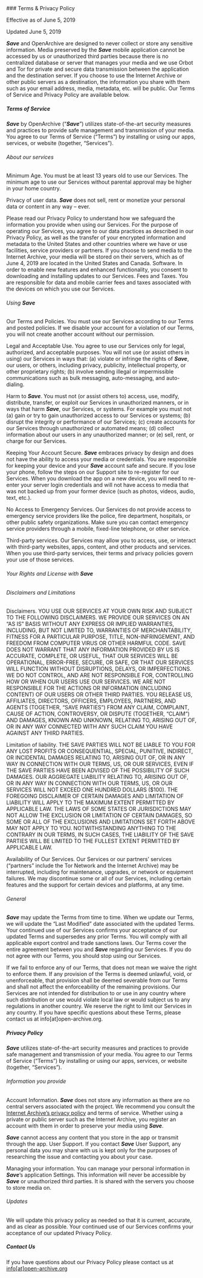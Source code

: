 
<ContentSection>
### Terms & Privacy Policy

Effective as of June 5, 2019

Updated June 5, 2019

**_Save_** and OpenArchive are designed to never collect or store any sensitive information. Media preserved by the **_Save_** mobile application cannot be accessed by us or unauthorized third parties because there is no centralized database or server that manages your media and we use Orbot and Tor for private and secure data transmission between the application and the destination server. If you choose to use the Internet Archive or other public servers as a destination, the information you share with them such as your email address, media, metadata, etc. will be public. Our Terms of Service and Privacy Policy are available below.

##### Terms of Service

**_Save_** by OpenArchive (“**_Save_**”) utilizes state-of-the-art security measures and practices to provide safe management and transmission of your media. You agree to our Terms of Service (“Terms”) by installing or using our apps, services, or website (together, “Services”).

###### About our services

Minimum Age. You must be at least 13 years old to use our Services. The minimum age to use our Services without parental approval may be higher in your home country.

Privacy of user data. **_Save_** does not sell, rent or monetize your personal data or content in any way – ever.

Please read our Privacy Policy to understand how we safeguard the information you provide when using our Services. For the purpose of operating our Services, you agree to our data practices as described in our Privacy Policy, as well as the transfer of your encrypted information and metadata to the United States and other countries where we have or use facilities, service providers or partners. If you choose to send media to the Internet Archive, your media will be stored on their servers, which as of June 4, 2019 are located in the United States and Canada.
Software. In order to enable new features and enhanced functionality, you consent to downloading and installing updates to our Services.
Fees and Taxes. You are responsible for data and mobile carrier fees and taxes associated with the devices on which you use our Services.

###### Using **_Save_**

Our Terms and Policies. You must use our Services according to our Terms and posted policies. If we disable your account for a violation of our Terms, you will not create another account without our permission.

Legal and Acceptable Use. You agree to use our Services only for legal, authorized, and acceptable purposes. You will not use (or assist others in using) our Services in ways that: (a) violate or infringe the rights of **_Save_**, our users, or others, including privacy, publicity, intellectual property, or other proprietary rights; (b) involve sending illegal or impermissible communications such as bulk messaging, auto-messaging, and auto-dialing.

Harm to **_Save_**. You must not (or assist others to) access, use, modify, distribute, transfer, or exploit our Services in unauthorized manners, or in ways that harm **_Save_**, our Services, or systems. For example you must not (a) gain or try to gain unauthorized access to our Services or systems; (b) disrupt the integrity or performance of our Services; (c) create accounts for our Services through unauthorized or automated means; (d) collect information about our users in any unauthorized manner; or (e) sell, rent, or charge for our Services.

Keeping Your Account Secure. **_Save_** embraces privacy by design and does not have the ability to access your media or credentials. You are responsible for keeping your device and your **_Save_** account safe and secure. If you lose your phone, follow the steps on our Support site to re-register for our Services. When you download the app on a new device, you will need to re-enter your server login credentials and will not have access to media that was not backed up from your former device (such as photos, videos, audio, text, etc.).

No Access to Emergency Services. Our Services do not provide access to emergency service providers like the police, fire department, hospitals, or other public safety organizations. Make sure you can contact emergency service providers through a mobile, fixed-line telephone, or other service.

Third-party services. Our Services may allow you to access, use, or interact with third-party websites, apps, content, and other products and services. When you use third-party services, their terms and privacy policies govern your use of those services.
  
###### Your Rights and License with **_Save_** 

###### Disclaimers and Limitations
Disclaimers. YOU USE OUR SERVICES AT YOUR OWN RISK AND SUBJECT TO THE FOLLOWING DISCLAIMERS. WE PROVIDE OUR SERVICES ON AN “AS IS” BASIS WITHOUT ANY EXPRESS OR IMPLIED WARRANTIES, INCLUDING, BUT NOT LIMITED TO, WARRANTIES OF MERCHANTABILITY, FITNESS FOR A PARTICULAR PURPOSE, TITLE, NON-INFRINGEMENT, AND FREEDOM FROM COMPUTER VIRUS OR OTHER HARMFUL CODE. SAVE DOES NOT WARRANT THAT ANY INFORMATION PROVIDED BY US IS ACCURATE, COMPLETE, OR USEFUL, THAT OUR SERVICES WILL BE OPERATIONAL, ERROR-FREE, SECURE, OR SAFE, OR THAT OUR SERVICES WILL FUNCTION WITHOUT DISRUPTIONS, DELAYS, OR IMPERFECTIONS. WE DO NOT CONTROL, AND ARE NOT RESPONSIBLE FOR, CONTROLLING HOW OR WHEN OUR USERS USE OUR SERVICES. WE ARE NOT RESPONSIBLE FOR THE ACTIONS OR INFORMATION (INCLUDING CONTENT) OF OUR USERS OR OTHER THIRD PARTIES. YOU RELEASE US, AFFILIATES, DIRECTORS, OFFICERS, EMPLOYEES, PARTNERS, AND AGENTS (TOGETHER, “SAVE PARTIES”) FROM ANY CLAIM, COMPLAINT, CAUSE OF ACTION, CONTROVERSY, OR DISPUTE (TOGETHER, “CLAIM”) AND DAMAGES, KNOWN AND UNKNOWN, RELATING TO, ARISING OUT OF, OR IN ANY WAY CONNECTED WITH ANY SUCH CLAIM YOU HAVE AGAINST ANY THIRD PARTIES.

Limitation of liability. THE SAVE PARTIES WILL NOT BE LIABLE TO YOU FOR ANY LOST PROFITS OR CONSEQUENTIAL, SPECIAL, PUNITIVE, INDIRECT, OR INCIDENTAL DAMAGES RELATING TO, ARISING OUT OF, OR IN ANY WAY IN CONNECTION WITH OUR TERMS, US, OR OUR SERVICES, EVEN IF THE SAVE PARTIES HAVE BEEN ADVISED OF THE POSSIBILITY OF SUCH DAMAGES. OUR AGGREGATE LIABILITY RELATING TO, ARISING OUT OF, OR IN ANY WAY IN CONNECTION WITH OUR TERMS, US, OR OUR SERVICES WILL NOT EXCEED ONE HUNDRED DOLLARS ($100). THE FOREGOING DISCLAIMER OF CERTAIN DAMAGES AND LIMITATION OF LIABILITY WILL APPLY TO THE MAXIMUM EXTENT PERMITTED BY APPLICABLE LAW. THE LAWS OF SOME STATES OR JURISDICTIONS MAY NOT ALLOW THE EXCLUSION OR LIMITATION OF CERTAIN DAMAGES, SO SOME OR ALL OF THE EXCLUSIONS AND LIMITATIONS SET FORTH ABOVE MAY NOT APPLY TO YOU. NOTWITHSTANDING ANYTHING TO THE CONTRARY IN OUR TERMS, IN SUCH CASES, THE LIABILITY OF THE SAVE PARTIES WILL BE LIMITED TO THE FULLEST EXTENT PERMITTED BY APPLICABLE LAW.

Availability of Our Services. Our Services or our partners’ services (“partners” include the Tor Network and the Internet Archive) may be interrupted, including for maintenance, upgrades, or network or equipment failures. We may discontinue some or all of our Services, including certain features and the support for certain devices and platforms, at any time.

###### General
  
**_Save_** may update the Terms from time to time. When we update our Terms, we will update the “Last Modified” date associated with the updated Terms. Your continued use of our Services confirms your acceptance of our updated Terms and supersedes any prior Terms. You will comply with all applicable export control and trade sanctions laws. Our Terms cover the entire agreement between you and **_Save_** regarding our Services. If you do not agree with our Terms, you should stop using our Services.
  
If we fail to enforce any of our Terms, that does not mean we waive the right to enforce them. If any provision of the Terms is deemed unlawful, void, or unenforceable, that provision shall be deemed severable from our Terms and shall not affect the enforceability of the remaining provisions. Our Services are not intended for distribution to or use in any country where such distribution or use would violate local law or would subject us to any regulations in another country. We reserve the right to limit our Services in any country. If you have specific questions about these Terms, please contact us at info[at]open-archive.org.

##### Privacy Policy
  
**_Save_** utilizes state-of-the-art security measures and practices to provide safe management and transmission of your media. You agree to our Terms of Service (“Terms”) by installing or using our apps, services, or website (together, “Services”).
  
 ###### Information you provide
  
Account Information. **_Save_** does not store any information as there are no central servers associated with the project. We recommend you consult the [Internet Archive’s privacy policy](https://archive.org/about/terms.php) and terms of service. Whether using a private or public server such as the Internet Archive, you register an account with them in order to preserve your media using **_Save_**.
  
**_Save_** cannot access any content that you store in the app or transmit through the app.
User Support. If you contact **_Save_** User Support, any personal data you may share with us is kept only for the purposes of researching the issue and contacting you about your case.
  
Managing your information. You can manage your personal information in **_Save_**’s application Settings. This information will never be accessible by **_Save_** or unauthorized third parties. It is shared with the servers you choose to store media on.
  
###### Updates

We will update this privacy policy as needed so that it is current, accurate, and as clear as possible. Your continued use of our Services confirms your acceptance of our updated Privacy Policy.
  
##### Contact Us

If you have questions about our Privacy Policy please contact us at [info[at]open-archive.org](mailto:info@open-archive.org)

</ContentSection>
